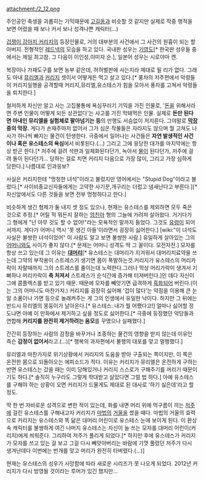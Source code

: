 attachment:/2_12.png

주인공인 축생을 괴롭히는 기믹때문에 [[고길동]]과 비슷할 것 같지만 실제로 작중 행적을 보면 어렸을 때 보나 커서 보나 성격나쁜 캐릭터(...) 

[[겁쟁이 강아지 커리지]]의 등장인물로, 거의 대부분의 사건에서 그 사건의 원흉이 되는 할아버지. 전형적인 [[레드넥]]의 모습을 하고 있다. 국내판 성우는 [[기영도]][* 한국판 성우들 중에서는 제일 최고참. 그 다음이 이인성,이미자 순.], 일본어 성우는 시로야마 켄.

복장이나 가재도구를 보면 농부 같은데, 허허벌판에 사는지라 제대로 될 리가 없다. 그래도 아내 [[뮤리엘]]과 [[커리지]] 셋이서 어떻게든 먹고 살고 있다.[* 풍차의 저주편에서 악령들이 커리지일행을 공격할때 커리지,뮤리엘,유스테스가 힘을 모아서 풍차를 고쳐서 악령들을 퇴치한다.]

철저하게 자신만 알고 사는 고집불통에 욕심꾸러기 기믹을 가진 인물로, '[[돈]]을 위해서라면 주변 인물이 어떻게 되든 상관없다'는 사고를 가진 막돼먹은 인물. 실제로 '''돈만 된다면 아내인 뮤리엘을 실험체로 팔아넘기는 등'''의 만행도 서슴없이 저지른다. 그야말로 '''[[막장]] 중의 막장.''' 게다가 손재주마저 없어서 그가 심은 작물들은 자라지도 않으며 뭘 고쳐도 나사가 하나씩 빠지는 물건이 탄생한다. 극중에서 일어나는 사건들은 '''자연 발생적인 사건이나 혹은 유스테스의 욕심'''에서 비롯된다.(...) 그리고 그에 응당한 대가를 마지막에는 항상 받곤 한다.[* 저주에 걸려 석판과 일체화된다던가, 녹아서 [[물]]이 된다던가, 저주에 걸려 돌이 된다던가... 당하는 걸로 치면 커리지 다음으로 가장 많이, 그리고 가장 심하게 당한다.] 나름대로 인과응보?

사실은 커리지한테 "멍청한 녀석"이라고 불렀지만 영어에서는 "Stupid Dog"이라고 불렀다.[* 사이비종교신자들에게는 고약한 사기꾼,개구리는 더럽고 냄새난다고 부른다.][* 자신앞에서도 다른 것들을 보면 전부 멍청하다고 한다.]

비슷하게 생긴 형제가 둘 내지 셋 정도 있으나, 현재는 유스테스를 제외하면 모두 죽은 것으로 추정.[* 어릴 적 뭐든지 잘하는 [[엄친아]] 형의 그늘에 가려져 살아왔다. 거기다가 그 형에게 "넌 아무 것도 할 수 없어!"라는 모욕적인 말까지 들었다. 그것도 [[유령]]이 되어서까지. 게다가 어머니 역시 '못 생긴 아들'이라면서 굉장히 싫어한다.] [wiki:"이 녀석도 사실은 불쌍한 녀석이었어" 이 사람도 알고 보면 불쌍한 사람.] 유일하게 살아있는 그의 [[어머니]]와도 사이가 좋지 않다.[* 문제는 어머니 성격도 딱 그 꼴이다. 모전자전.] 모자를 항상 쓰고 있는데 그 이유는 '''[[대머리]]'''[* 유스테스는 대머리가 지겨워서 대머리치료약을 쓰는데 그약의 부작용이 스트레스가 생기면 몸이 폭발하는것.커리지가 유스테스의 머리카락이 자랄때까지 그의 스트레스를 줄이는대 노력한다.그러나 막상 머리가락이 생겨서 기뻐하나 머리카락이 '''축 처져서''' 스트레스가 순식간에 증가해 터져버린다.]인 데다 자신이 그에 콤플렉스를 받고 있기 때문. 때문에 모자를 빼앗기면 급격하게 [[흑화]]되어 버린다.(이는 그의 어머니도 마찬가지.) 커리지를 굉장히 싫어해 '겁이 많다'는 약점을 이용해 큰 눈알 소품이나 가면 등으로 놀래켜주는 게 그의 인생에서 유일한 낙이다. 하지만 그 뒤에는 반드시 뮤리엘의 몽둥이가 날아온다.[* 유스테스: 내가 뭘 어쨌다고!] 얼마나 싫어할 정도냐면 아예 이 만화에서 제거하고 싶을 정도로 싫어한다.[* 극중에 등장했던 악당들과 연합해 '''커리지를 완전히 제거하려는 음모'''를 꾸몄으나 실패했다.] 

간간히 등장하는 사람의 감정을 바꾸거나 조종하는 물건의 영향을 받지 않는데 이유인 즉슨 '''감정이 없어서'''라고.(...)[* 행복의 과자편에서 불행의 대포를 맞고 멀쩡했다.]

뮤리엘과 마찬가지로 위기상황에서 커리지의 도움을 받아 구출되는 쪽이지만, 이 쪽은 온전한 몸으로 되돌아오는 에피소드가 적다. 이유는 커리지가 뮤리엘은 온전하게 구하는 반면 유스테스는 갔을 때는 이미 당해있거나 커리지 스스로가 구해주기를 꺼리기 때문이기도 하다.[* 솔직히 누구라도 그렇게 학대받고 살았다면 그럴 법 하다.] 아예 유스테스를 구해야 하는 상황이 오면 커리지가 드물게도 제대로 된 대사로 '하기 싫은데'라고 할 정도.

딱 한 번 자비로운 성격으로 변한 적이 있는데, 화를 내면 머리 위에 먹구름이 끼는 [[저주]]에 걸린 유스테스를 구해내고자 커리지가 [[마법]]의 [[거울]]을 썼을 때다. 마법의 거울의 효력으로 커리지는 유스테스와 똑 닮은 대머리 어린이로 유스테스 눈에 보이게 된다. 이 환상 속 캐릭터를 불쌍하게 여긴 나머지 유스테스는 자신이 늘 쓰는 모자를 대머리 어린이(커리지)에게 씌워준다. 그리하여 저주가 풀리게 되었다.[* 하지만 후에 유스테스가 커리지가 모자를 쓰고 있는 걸 보고 그걸 다시 빼앗아버리는 바람에 기껏 풀렸던 저주가 다시 생겨난데다 이번에는 번개를 맞고 머리가 완전히 타버렸다.(...)]

현재는 유스테스의 성우가 사망함에 따라 새로운 시리즈가 못 나오게 되었다. 2012년 커리지가 다시 방영될 것이라는 루머가 있긴 했지만...
